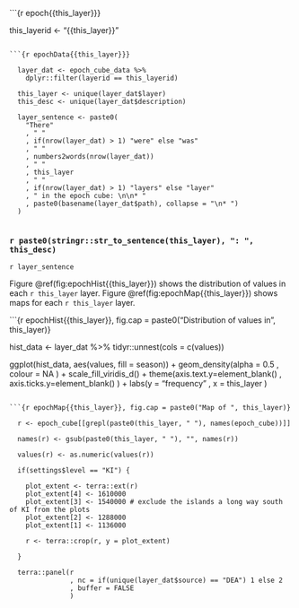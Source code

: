 ```{r epoch{{this_layer}}}

  this_layerid <- "{{this_layer}}"

```

```{r epochData{{this_layer}}}

  layer_dat <- epoch_cube_data %>%
    dplyr::filter(layerid == this_layerid)

  this_layer <- unique(layer_dat$layer)
  this_desc <- unique(layer_dat$description)

  layer_sentence <- paste0(
    "There"
    , " "
    , if(nrow(layer_dat) > 1) "were" else "was"
    , " "
    , numbers2words(nrow(layer_dat))
    , " "
    , this_layer
    , " "
    , if(nrow(layer_dat) > 1) "layers" else "layer"
    , " in the epoch cube: \n\n* "
    , paste0(basename(layer_dat$path), collapse = "\n* ")
  )
  
```


### `r paste0(stringr::str_to_sentence(this_layer), ": ", this_desc)`

`r layer_sentence`

Figure \@ref(fig:epochHist{{this_layer}}) shows the distribution of values in each `r this_layer` layer. Figure \@ref(fig:epochMap{{this_layer}}) shows maps for each `r this_layer` layer.

```{r epochHist{{this_layer}}, fig.cap = paste0("Distribution of values in ", this_layer)}

  hist_data <- layer_dat %>%
    tidyr::unnest(cols = c(values))

  ggplot(hist_data, aes(values, fill = season)) +
    geom_density(alpha = 0.5
                 , colour = NA
                 ) +
    scale_fill_viridis_d() +
    theme(axis.text.y=element_blank()
          , axis.ticks.y=element_blank()
          ) +
    labs(y = "frequency"
         , x = this_layer
         )

```

```{r epochMap{{this_layer}}, fig.cap = paste0("Map of ", this_layer)}

  r <- epoch_cube[[grepl(paste0(this_layer, " "), names(epoch_cube))]]

  names(r) <- gsub(paste0(this_layer, " "), "", names(r))
  
  values(r) <- as.numeric(values(r))
  
  if(settings$level == "KI") {
    
    plot_extent <- terra::ext(r)
    plot_extent[4] <- 1610000
    plot_extent[3] <- 1540000 # exclude the islands a long way south of KI from the plots
    plot_extent[2] <- 1288000
    plot_extent[1] <- 1136000
    
    r <- terra::crop(r, y = plot_extent)
    
  }
     
  terra::panel(r
               , nc = if(unique(layer_dat$source) == "DEA") 1 else 2
               , buffer = FALSE
               )
              
```
